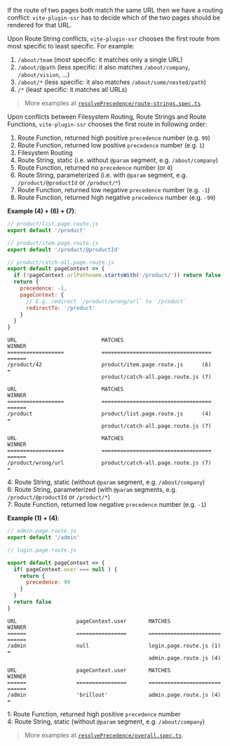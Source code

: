 If the route of two pages both match the same URL then we have a routing conflict: `vite-plugin-ssr` has to decide which of the two pages should be rendered for that URL.

Upon Route String conflicts, `vite-plugin-ssr` chooses the first route from most specific to least specific. For example:

1. `/about/team` (most specific: it matches only a single URL)
1. `/about/@path` (less specific: it also matches `/about/company`, `/about/vision`, ...)
1. `/about/*` (less specific: it also matches `/about/some/nested/path`)
1. `/*` (least specific: it matches all URLs)

> More examples at [`resolvePrecedence/route-strings.spec.ts`](https://github.com/brillout/vite-plugin-ssr/blob/main/vite-plugin-ssr/shared/route/resolvePrecedence/route-strings.spec.ts).

Upon conflicts between Filesystem Routing, Route Strings and Route Functions, `vite-plugin-ssr` chooses the first route in following order:

1. Route Function, returned high positive `precedence` number (e.g. `99`)
1. Route Function, returned low positive `precedence` number (e.g. `1`)
1. Filesystem Routing
1. Route String, static (i.e. without `@param` segment, e.g. `/about/company`)
1. Route Function, returned no `precedence` number (or `0`)
1. Route String, parameterized (i.e. with `@param` segment, e.g. `/product/@productId` or `/product/*`)
1. Route Function, returned low negative `precedence` number (e.g. `-1`)
1. Route Function, returned high negative `precedence` number (e.g. `-99`)

**Example (4) + (6) + (7)**:

```js
// product/list.page.route.js
export default '/product'
```
```js
// product/item.page.route.js
export default '/product/@productId'
```
```js
// product/catch-all.page.route.js
export default pageContext => {
  if (!pageContext.urlPathname.startsWith('/product/')) return false
  return {
    precedence: -1,
    pageContext: {
      // E.g. redirect `/product/wrong/url` to `/product`
      redirectTo: '/product'
    }
  }
}
```

```
URL                           MATCHES                                    WINNER
==================            ===================================        ======
/product/42                   product/item.page.route.js      (6)        ⬅️
                              product/catch-all.page.route.js (7)
```
```
URL                           MATCHES                                    WINNER
==================            ===================================        ======
/product                      product/list.page.route.js      (4)        ⬅️
                              product/catch-all.page.route.js (7)
```
```
URL                           MATCHES                                    WINNER
==================            ===================================        ======
/product/wrong/url            product/catch-all.page.route.js (7)        ⬅️
```

4: Route String, static (without `@param` segment, e.g. `/about/company`)  
6: Route String, parameterized (with `@param` segments, e.g. `/product/@productId` or `/product/*`)  
7: Route Function, returned low negative `precedence` number (e.g. `-1`)  

**Example (1) + (4)**:

```js
// admin.page.route.js
export default '/admin'
```
```js
// login.page.route.js

export default pageContext => {
  if( pageContext.user === null ) {
    return {
      precedence: 99
    }
  }
  return false
}
```

```
URL                   pageContext.user       MATCHES                       WINNER
======                ================       =======================       ======
/admin                null                   login.page.route.js (1)       ⬅️
                                             admin.page.route.js (4)
```
```
URL                   pageContext.user       MATCHES                       WINNER
======                ================       =======================       ======
/admin                'brillout'             admin.page.route.js (4)       ⬅️
```

1: Route Function, returned high positive `precedence` number  
4: Route String, static (without `@param` segment, e.g. `/about/company`)  

> More examples at [`resolvePrecedence/overall.spec.ts`](https://github.com/brillout/vite-plugin-ssr/blob/main/vite-plugin-ssr/shared/route/resolvePrecedence/overall.spec.ts).
